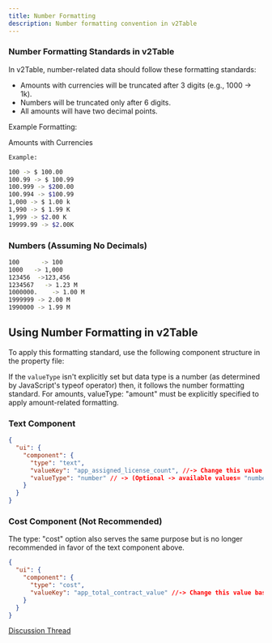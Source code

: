 ```yaml
---
title: Number Formatting
description: Number formatting convention in v2Table
---
```


### Number Formatting Standards in v2Table

In v2Table, number-related data should follow these formatting standards:

- Amounts with currencies will be truncated after 3 digits (e.g., 1000 → 1k).
- Numbers will be truncated only after 6 digits.
- All amounts will have two decimal points.

Example Formatting:

Amounts with Currencies

```sh
Example:

100 -> $ 100.00
100.99 -> $ 100.99
100.999 -> $200.00
100.994 -> $100.99
1,000 -> $ 1.00 k
1,990 -> $ 1.99 K
1,999 -> $2.00 K
19999.99 -> $2.00K
```

### Numbers (Assuming No Decimals)

```sh
100      -> 100
1000   -> 1,000
123456  ->123,456
1234567   -> 1.23 M
1000000.    -> 1.00 M
1999999 -> 2.00 M
1990000 -> 1.99 M
```

## Using Number Formatting in v2Table

To apply this formatting standard, use the following component structure in the property file:

If the `valueType` isn't explicitly set but data type is a number (as determined by JavaScript's typeof operator) then, it follows the number formatting standard. For amounts, valueType: "amount" must be explicitly specified to apply amount-related formatting.

### Text Component

```json
{
  "ui": {
    "component": {
      "type": "text",
      "valueKey": "app_assigned_license_count", //-> Change this value based on your field_id
      "valueType": "number" // -> (Optional -> available values= "number"| "amount") , But compulsory for amount
    }
  }
}
```

### Cost Component (Not Recommended)

The type: "cost" option also serves the same purpose but is no longer recommended in favor of the text component above.

```json
{
  "ui": {
    "component": {
      "type": "cost",
      "valueKey": "app_total_contract_value" //-> Change this value based on your field_id
    }
  }
}
```

[Discussion Thread](https://zluri.slack.com/archives/C07AHFU43B4/p1731313037019879)
